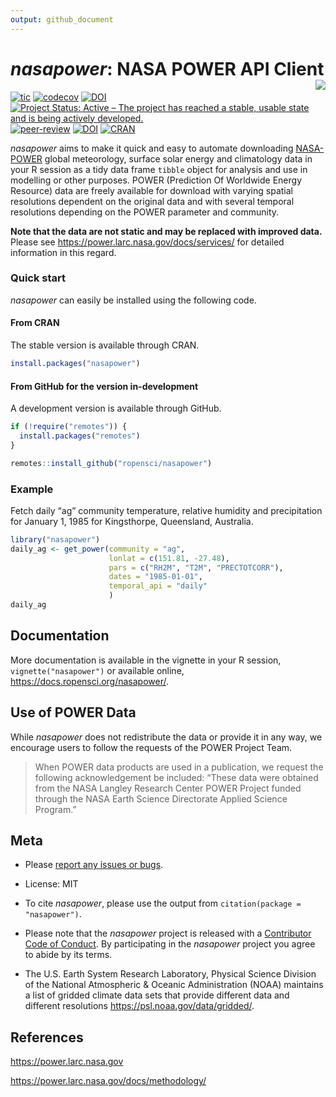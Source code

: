 ```yaml
---
output: github_document
---
```


# *nasapower*: NASA POWER API Client <img src="man/figures/logo.png" align="right"/>

<!-- badges: start -->

[![tic](https://github.com/ropensci/nasapower/workflows/tic/badge.svg?branch=main)](https://github.com/ropensci/nasapower/actions) [![codecov](https://codecov.io/gh/ropensci/nasapower/branch/master/graph/badge.svg?token=Kq9aea0TQN)](https://app.codecov.io/gh/ropensci/nasapower) [![DOI](https://zenodo.org/badge/109224461.svg)](https://zenodo.org/badge/latestdoi/109224461) [![Project Status: Active – The project has reached a stable, usable state and is being actively developed.](https://www.repostatus.org/badges/latest/active.svg)](https://www.repostatus.org/#active) [![peer-review](https://badges.ropensci.org/155_status.svg)](https://github.com/ropensci/software-review/issues/155) [![DOI](http://joss.theoj.org/papers/10.21105/joss.01035/status.svg)](https://doi.org/10.21105/joss.01035) [![CRAN](http://www.r-pkg.org/badges/version/nasapower)](https://CRAN.R-project.org/package=nasapower)

<!-- badges: end -->

*nasapower* aims to make it quick and easy to automate downloading [NASA-POWER](https://power.larc.nasa.gov) global meteorology, surface solar energy and climatology data in your R session as a tidy data frame `tibble` object for analysis and use in modelling or other purposes.
POWER (Prediction Of Worldwide Energy Resource) data are freely available for download with varying spatial resolutions dependent on the original data and with several temporal resolutions depending on the POWER parameter and community.

**Note that the data are not static and may be replaced with improved data.** Please see <https://power.larc.nasa.gov/docs/services/> for detailed information in this regard.

### Quick start

*nasapower* can easily be installed using the following code.

#### From CRAN

The stable version is available through CRAN.

```r
install.packages("nasapower")
```

#### From GitHub for the version in-development

A development version is available through GitHub.

```r
if (!require("remotes")) {
  install.packages("remotes")
}

remotes::install_github("ropensci/nasapower")
```

### Example

Fetch daily “ag” community temperature, relative humidity and precipitation for January 1, 1985 for Kingsthorpe, Queensland, Australia.

```r
library("nasapower")
daily_ag <- get_power(community = "ag",
                      lonlat = c(151.81, -27.48),
                      pars = c("RH2M", "T2M", "PRECTOTCORR"),
                      dates = "1985-01-01",
                      temporal_api = "daily"
                      )
daily_ag
```

## Documentation

More documentation is available in the vignette in your R session, `vignette("nasapower")` or available online, <https://docs.ropensci.org/nasapower/>.

## Use of POWER Data

While *nasapower* does not redistribute the data or provide it in any way, we encourage users to follow the requests of the POWER Project Team.

> When POWER data products are used in a publication, we request the following acknowledgement be included: “These data were obtained from the NASA Langley Research Center POWER Project funded through the NASA Earth Science Directorate Applied Science Program.”

## Meta

-   Please [report any issues or bugs](https://github.com/ropensci/nasapower/issues).

-   License: MIT

-   To cite *nasapower*, please use the output from `citation(package = "nasapower")`.

-   Please note that the *nasapower* project is released with a [Contributor Code of Conduct](https://github.com/ropensci/nasapower/blob/main/CODE_OF_CONDUCT.md).
    By participating in the *nasapower* project you agree to abide by its terms.

-   The U.S. Earth System Research Laboratory, Physical Science Division of the National Atmospheric & Oceanic Administration (NOAA) maintains a list of gridded climate data sets that provide different data and different resolutions <https://psl.noaa.gov/data/gridded/>.

## References

<https://power.larc.nasa.gov>

<https://power.larc.nasa.gov/docs/methodology/>
